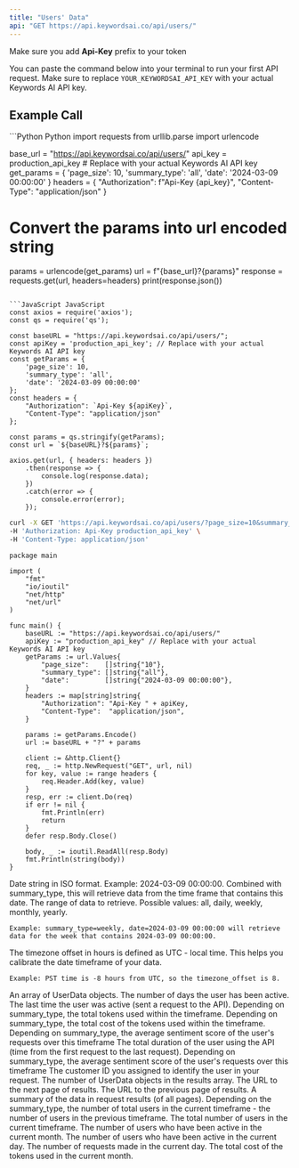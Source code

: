 ```yaml
---
title: "Users' Data"
api: "GET https://api.keywordsai.co/api/users/"
---
```


<Info>Make sure you add **Api-Key** prefix to your token</Info>

You can paste the command below into your terminal to run your first API request. Make sure to replace `YOUR_KEYWORDSAI_API_KEY` with your actual Keywords AI API key.

## Example Call
<CodeGroup>
```Python Python
import requests
from urllib.parse import urlencode


base_url = "https://api.keywordsai.co/api/users/"
api_key = production_api_key # Replace with your actual Keywords AI API key
get_params = {
    'page_size': 10,
    'summary_type': 'all',
    'date': '2024-03-09 00:00:00'
}
headers = {
    "Authorization": f"Api-Key {api_key}",
    "Content-Type": "application/json"
}

# Convert the params into url encoded string
params = urlencode(get_params)
url = f"{base_url}?{params}"
response = requests.get(url, headers=headers)
print(response.json())
```

```JavaScript JavaScript
const axios = require('axios');
const qs = require('qs');

const baseURL = "https://api.keywordsai.co/api/users/";
const apiKey = 'production_api_key'; // Replace with your actual Keywords AI API key
const getParams = {
    'page_size': 10,
    'summary_type': 'all',
    'date': '2024-03-09 00:00:00'
};
const headers = {
    "Authorization": `Api-Key ${apiKey}`,
    "Content-Type": "application/json"
};

const params = qs.stringify(getParams);
const url = `${baseURL}?${params}`;

axios.get(url, { headers: headers })
    .then(response => {
        console.log(response.data);
    })
    .catch(error => {
        console.error(error);
    });
```

```bash cURL
curl -X GET 'https://api.keywordsai.co/api/users/?page_size=10&summary_type=all&date=2024-03-09%2000:00:00' \
-H 'Authorization: Api-Key production_api_key' \
-H 'Content-Type: application/json'
```

```GoLang GoLang
package main

import (
    "fmt"
    "io/ioutil"
    "net/http"
    "net/url"
)

func main() {
    baseURL := "https://api.keywordsai.co/api/users/"
    apiKey := "production_api_key" // Replace with your actual Keywords AI API key
    getParams := url.Values{
        "page_size":    []string{"10"},
        "summary_type": []string{"all"},
        "date":         []string{"2024-03-09 00:00:00"},
    }
    headers := map[string]string{
        "Authorization": "Api-Key " + apiKey,
        "Content-Type":  "application/json",
    }

    params := getParams.Encode()
    url := baseURL + "?" + params

    client := &http.Client{}
    req, _ := http.NewRequest("GET", url, nil)
    for key, value := range headers {
        req.Header.Add(key, value)
    }
    resp, err := client.Do(req)
    if err != nil {
        fmt.Println(err)
        return
    }
    defer resp.Body.Close()

    body, _ := ioutil.ReadAll(resp.Body)
    fmt.Println(string(body))
}
```
</CodeGroup>

<ParamField path="date" type="string" default="current time">
    Date string in ISO format. Example: 2024-03-09 00:00:00. Combined with summary_type, this will retrieve data from the time frame that contains this date.
</ParamField>

<ParamField path="summary_type" type="string">
    The range of data to retrieve. Possible values: all, daily, weekly, monthly, yearly.

    Example: summary_type=weekly, date=2024-03-09 00:00:00 will retrieve data for the week that contains 2024-03-09 00:00:00.
</ParamField>

<ParamField path="timezone_offset" type="int" default={0}>
    The timezone offset in hours is defined as UTC - local time. This helps you calibrate the date timeframe of your data.

    Example: PST time is -8 hours from UTC, so the timezone_offset is 8.
</ParamField>

<ResponseField name="results" type="array" >
    An array of UserData objects.
    <Expandable title="properties">
        <ResponseField name="active_days" default={0}>
            The number of days the user has been active.
        </ResponseField>
        <ResponseField name="last_active_timeframe" default={0}>
            The last time the user was active (sent a request to the API).
        </ResponseField>
        <ResponseField name="total_tokens" default={0}>
            Depending on summary_type, the total tokens used within the timeframe.
        </ResponseField>
        <ResponseField name="total_cost" default={0}>
            Depending on summary_type, the total cost of the tokens used within the timeframe.
        </ResponseField>
        <ResponseField name="average_sentiment" default={0}>
            Depending on summary_type, the average sentiment score of the user's requests over this timeframe
        </ResponseField>
        <ResponseField name="active_duration" default={0}>
            The total duration of the user using the API (time from the first request to the last request).
        </ResponseField>
        <ResponseField name="average_sentiment" default={0}>
            Depending on summary_type, the average sentiment score of the user's requests over this timeframe
        </ResponseField>
        <ResponseField name="customer_identifier" default={0}>
            The customer ID you assigned to identify the user in your request.
        </ResponseField>
    </Expandable>
</ResponseField>
<ResponseField name="count" type="int">
    The number of UserData objects in the results array.
</ResponseField>
<ResponseField name="next" type="string">
    The URL to the next page of results.
</ResponseField>
<ResponseField name="previous" type="string">
    The URL to the previous page of results.
</ResponseField>
<ResponseField name="aggregation_data" type="Aggregation Object">
    A summary of the data in request results (of all pages).
    <Expandable title="properties">
        <ResponseField name="new_users" default={0}>
            Depending on the summary_type, the number of total users in the current timeframe - the number of users in the previous timeframe.
        </ResponseField>
        <ResponseField name="total_users" default={0}>
            The total number of users in the current timeframe.
        </ResponseField>
        <ResponseField name="montly_active_users" default={0}>
            The number of users who have been active in the current month.
        </ResponseField>
        <ResponseField name="daily_active_users" default={0}>
            The number of users who have been active in the current day.
        </ResponseField>
        <ResponseField name="daily_requests" default={0}>
            The number of requests made in the current day.
        </ResponseField>
        <ResponseField name="montly_cost" default={0}>
            The total cost of the tokens used in the current month.
        </ResponseField>
    </Expandable>
</ResponseField>
